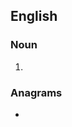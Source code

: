 {{also|backseats}}
==English==

===Noun===
{{head|en|noun plural form}}

# {{plural of|back seat|lang=en}}

===Anagrams===
* {{anagrams|en|seatbacks|sets aback}}